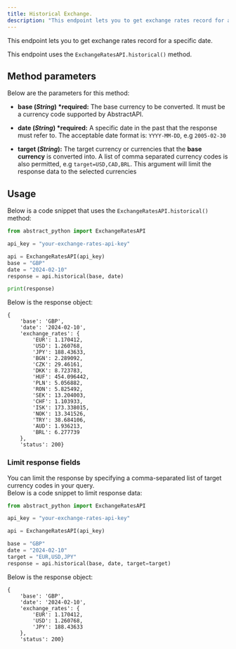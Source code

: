 ```yaml
---
title: Historical Exchange.
description: "This endpoint lets you to get exchange rates record for a specific date"
---
```


This endpoint lets you to get exchange rates record for a specific date.

This endpoint uses the `ExchangeRatesAPI.historical()` method.

## Method parameters

Below are the parameters for this method:

- **base (_String_) \*required:** The base currency to be converted. It must be a currency code supported by AbstractAPI.

- **date (_String_) \*required:** A specific date in the past that the response must refer to. The acceptable
  date format is: `YYYY-MM-DD`, e.g `2005-02-30`

- **target (_String_):** The target currency or currencies that the **base currency** is converted
  into. A list of comma separated currency codes is also permitted, e.g `target=USD,CAD,BRL`.
  This argument will limit the response data to the selected currencies

## Usage

Below is a code snippet that uses the `ExchangeRatesAPI.historical()` method:

```python
from abstract_python import ExchangeRatesAPI

api_key = "your-exchange-rates-api-key"

api = ExchangeRatesAPI(api_key)
base = "GBP"
date = "2024-02-10"
response = api.historical(base, date)

print(response)

```

Below is the response object:

```
{
    'base': 'GBP',
    'date': '2024-02-10',
    'exchange_rates': {
        'EUR': 1.170412,
        'USD': 1.260768,
        'JPY': 188.43633,
        'BGN': 2.289092,
        'CZK': 29.46161,
        'DKK': 8.723783,
        'HUF': 454.096442,
        'PLN': 5.056882,
        'RON': 5.825492,
        'SEK': 13.204003,
        'CHF': 1.103933,
        'ISK': 173.338015,
        'NOK': 13.341526,
        'TRY': 38.684106,
        'AUD': 1.936213,
        'BRL': 6.277739
    },
    'status': 200}
```

### Limit response fields

You can limit the response by specifying a comma-separated list of target currency codes in your query.  
Below is a code snippet to limit response data:

```python
from abstract_python import ExchangeRatesAPI

api_key = "your-exchange-rates-api-key"

api = ExchangeRatesAPI(api_key)

base = "GBP"
date = "2024-02-10"
target = "EUR,USD,JPY"
response = api.historical(base, date, target=target)

```

Below is the response object:

```
{
    'base': 'GBP',
    'date': '2024-02-10',
    'exchange_rates': {
        'EUR': 1.170412,
        'USD': 1.260768,
        'JPY': 188.43633
    },
    'status': 200}
```
